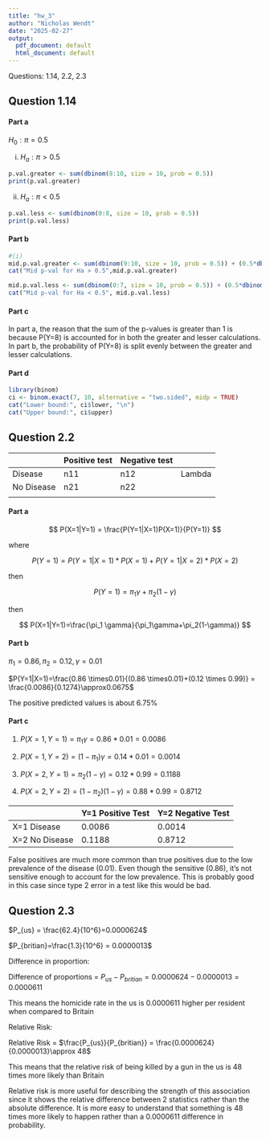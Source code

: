 ```yaml
---
title: "hw_3"
author: "Nicholas Wendt"
date: "2025-02-27"
output:
  pdf_document: default
  html_document: default
---
```


Questions: 1.14, 2.2, 2.3

## Question 1.14

#### Part a

$H_0: \pi = 0.5$

(i) $H_a: \pi>0.5$

```r
p.val.greater <- sum(dbinom(8:10, size = 10, prob = 0.5))
print(p.val.greater)
```

(ii) $H_a:\pi <0.5$

```r
p.val.less <- sum(dbinom(0:8, size = 10, prob = 0.5))
print(p.val.less)
```

#### Part b

```r
#(i)
mid.p.val.greater <- sum(dbinom(9:10, size = 10, prob = 0.5)) + (0.5*dbinom(8,size = 10, prob = 0.5))
cat("Mid p-val for Ha > 0.5",mid.p.val.greater)
```

```r
mid.p.val.less <- sum(dbinom(0:7, size = 10, prob = 0.5)) + (0.5*dbinom(8,size = 10, prob = 0.5))
cat("Mid p-val for Ha < 0.5", mid.p.val.less)
```

#### Part c

In part a, the reason that the sum of the p-values is greater than 1 is because P(Y=8) is accounted for in both the greater and lesser calculations. In part b, the probability of P(Y=8) is split evenly between the greater and lesser calculations.

#### Part d

```r
library(binom)
ci <- binom.exact(7, 10, alternative = "two.sided", midp = TRUE)
cat("Lower bound:", ci$lower, "\n")
cat("Upper bound:", ci$upper)
```

## Question 2.2

|            | Positive test | Negative test |        |
|------------|---------------|---------------|--------|
| Disease    | n11           | n12           | Lambda |
| No Disease | n21           | n22           |        |
|            |               |               |        |

#### Part a

$$
P(X=1|Y=1) = \frac{P(Y=1|X=1)P(X=1)}{P(Y=1)}
$$

where

$$
P(Y=1)=P(Y=1|X=1)*P(X=1)+P(Y=1|X=2)*P(X=2)
$$

then

$$
P(Y=1)=\pi_1\gamma+\pi_2(1-\gamma)
$$

then

$$
P(X=1|Y=1)=\frac{\pi_1 \gamma}{\pi_1\gamma+\pi_2(1-\gamma)}
$$

#### Part b

$\pi_1 = 0.86, \pi_2 = 0.12, \gamma=0.01$

$P(Y=1|X=1)=\frac{0.86 \times0.01}{(0.86 \times0.01)+(0.12 \times 0.99)} = \frac{0.0086}{0.1274}\approx0.0675$

The positive predicted values is about 6.75%

#### Part c

1.  $P(X=1,Y=1) = \pi_1 \gamma=0.86*0.01 = 0.0086$

2.  $P(X=1, Y=2)=(1-\pi_1)\gamma=0.14*0.01 = 0.0014$

3.  $P(X=2, Y=1) = \pi_2(1-\gamma) = 0.12*0.99 = 0.1188$

4.  $P(X=2, Y=2) = (1-\pi_2)(1-\gamma)=0.88*0.99 = 0.8712$

|                | Y=1 Positive Test | Y=2 Negative Test |
|----------------|-------------------|-------------------|
| X=1 Disease    | 0.0086            | 0.0014            |
| X=2 No Disease | 0.1188            | 0.8712            |

False positives are much more common than true positives due to the low prevalence of the disease (0.01). Even though the sensitive (0.86), it's not sensitive enough to account for the low prevalence. This is probably good in this case since type 2 error in a test like this would be bad.

## Question 2.3

$P_{us} = \frac{62.4}{10^6}=0.0000624$

$P_{britian}=\frac{1.3}{10^6} = 0.0000013$

Difference in proportion:

Difference of proportions = $P_{us} - P_{britian} = 0.0000624-0.0000013=0.0000611$

This means the homicide rate in the us is 0.0000611 higher per resident when compared to Britain

Relative Risk:

Relative Risk = $\frac{P_{us}}{P_{britian}} = \frac{0.0000624}{0.0000013}\approx 48$

This means that the relative risk of being killed by a gun in the us is 48 times more likely than Britain

Relative risk is more useful for describing the strength of this association since it shows the relative difference between 2 statistics rather than the absolute difference. It is more easy to understand that something is 48 times more likely to happen rather than a 0.0000611 difference in probability.
